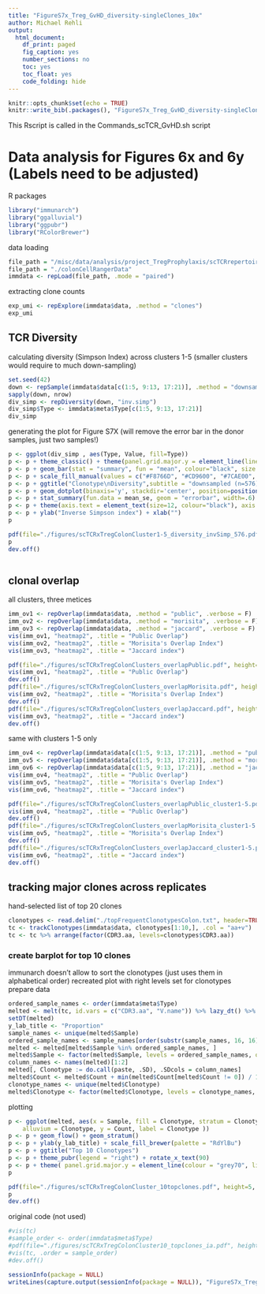 ```yaml
---
title: "FigureS7x_Treg_GvHD_diversity-singleClones_10x"
author: Michael Rehli
output: 
  html_document:
    df_print: paged
    fig_caption: yes
    number_sections: no
    toc: yes
    toc_float: yes
    code_folding: hide
---
```


```r
knitr::opts_chunk$set(echo = TRUE)
knitr::write_bib(.packages(), "FigureS7x_Treg_GvHD_diversity-singleClones_10x.packages.bib")
```

This Rscript is called in the Commands_scTCR_GvHD.sh script

# Data analysis for Figures 6x and 6y (Labels need to be adjusted)


R packages

```r
library("immunarch")
library("ggalluvial")
library("ggpubr")
library("RColorBrewer")
```

data loading

```r
file_path = "/misc/data/analysis/project_TregProphylaxis/scTCRrepertoire/colonCellRangerData"
file_path = "./colonCellRangerData"
immdata <- repLoad(file_path, .mode = "paired")
```

extracting clone counts

```r
exp_umi <- repExplore(immdata$data, .method = "clones")
exp_umi
```

## TCR Diversity

calculating diversity (Simpson Index) across clusters 1-5
(smaller clusters would require to much down-sampling)

```r
set.seed(42)
down <- repSample(immdata$data[c(1:5, 9:13, 17:21)], .method = "downsample")
sapply(down, nrow)
div_simp <- repDiversity(down, "inv.simp")
div_simp$Type <- immdata$meta$Type[c(1:5, 9:13, 17:21)]
div_simp
```

generating the plot for Figure S7X (will remove the error bar in the donor samples, just two samples!)

```r
p <- ggplot(div_simp , aes(Type, Value, fill=Type)) 
p <- p + theme_classic() + theme(panel.grid.major.y = element_line(linetype="dashed", color = "gray")) + theme(legend.position = "none")
p <- p + geom_bar(stat = "summary", fun = "mean", colour="black", size = .5) 
p <- p + scale_fill_manual(values = c("#F8766D", "#CD9600", "#7CAE00", "#00BE67", "#00BFC4"))
p <- p + ggtitle("Clonotype\nDiversity",subtitle = "downsampled (n=576)") + ylim(0,800)
p <- p + geom_dotplot(binaxis='y', stackdir='center', position=position_dodge(1), dotsize=.5, colour="black", binwidth=50) 
p <- p + stat_summary(fun.data = mean_se, geom = "errorbar", width=.6)
p <- p + theme(axis.text = element_text(size=12, colour="black"), axis.text.x = element_text(angle = 90, vjust = 0.5, hjust=1))
p <- p + ylab("Inverse Simpson index") + xlab("")
p
```
```r
pdf(file="./figures/scTCRxTregColonCluster1-5_diversity_invSimp_576.pdf", height=3, width=3)
p
dev.off()
```
```r

```



## clonal overlap

all clusters, three metices

```r
imm_ov1 <- repOverlap(immdata$data, .method = "public", .verbose = F)
imm_ov2 <- repOverlap(immdata$data, .method = "morisita", .verbose = F)
imm_ov3 <- repOverlap(immdata$data, .method = "jaccard", .verbose = F)
vis(imm_ov1, "heatmap2", .title = "Public Overlap")
vis(imm_ov2, "heatmap2", .title = "Morisita's Overlap Index")
vis(imm_ov3, "heatmap2", .title = "Jaccard index")
```

```r
pdf(file="./figures/scTCRxTregColonClusters_overlapPublic.pdf", height=5, width=5.4)
vis(imm_ov1, "heatmap2", .title = "Public Overlap")
dev.off()
pdf(file="./figures/scTCRxTregColonClusters_overlapMorisita.pdf", height=5, width=5.4)
vis(imm_ov2, "heatmap2", .title = "Morisita's Overlap Index")
dev.off()
pdf(file="./figures/scTCRxTregColonClusters_overlapJaccard.pdf", height=5, width=5.4)
vis(imm_ov3, "heatmap2", .title = "Jaccard index")
dev.off()
```

same with clusters 1-5 only

```r
imm_ov4 <- repOverlap(immdata$data[c(1:5, 9:13, 17:21)], .method = "public", .verbose = F)
imm_ov5 <- repOverlap(immdata$data[c(1:5, 9:13, 17:21)], .method = "morisita", .verbose = F)
imm_ov6 <- repOverlap(immdata$data[c(1:5, 9:13, 17:21)], .method = "jaccard", .verbose = F)
vis(imm_ov4, "heatmap2", .title = "Public Overlap")
vis(imm_ov5, "heatmap2", .title = "Morisita's Overlap Index")
vis(imm_ov6, "heatmap2", .title = "Jaccard index")
```
```r
pdf(file="./figures/scTCRxTregColonClusters_overlapPublic_cluster1-5.pdf", height=5, width=5.4)
vis(imm_ov4, "heatmap2", .title = "Public Overlap")
dev.off()
pdf(file="./figures/scTCRxTregColonClusters_overlapMorisita_cluster1-5.pdf", height=5, width=5.4)
vis(imm_ov5, "heatmap2", .title = "Morisita's Overlap Index")
dev.off()
pdf(file="./figures/scTCRxTregColonClusters_overlapJaccard_cluster1-5.pdf", height=5, width=5.4)
vis(imm_ov6, "heatmap2", .title = "Jaccard index")
dev.off()
```




## tracking major clones across replicates

hand-selected list of top 20 clones

```r
clonotypes <- read.delim("./topFrequentClonotypesColon.txt", header=TRUE)
tc <- trackClonotypes(immdata$data, clonotypes[1:10,], .col = "aa+v")
tc <- tc %>% arrange(factor(CDR3.aa, levels=clonotypes$CDR3.aa))
```

### create barplot for top 10 clones 

immunarch doesn't allow to sort the clonotypes (just uses them in alphabetical order)
recreated plot with right levels set for clonotypes
prepare data

```r
ordered_sample_names <- order(immdata$meta$Type)
melted <- melt(tc, id.vars = c("CDR3.aa", "V.name")) %>% lazy_dt() %>% rename(Count = value, Sample = variable) %>% collect()
setDT(melted)
y_lab_title <- "Proportion"
sample_names <- unique(melted$Sample)
ordered_sample_names <- sample_names[order(substr(sample_names, 16, 16))]
melted <- melted[melted$Sample %in% ordered_sample_names, ]
melted$Sample <- factor(melted$Sample, levels = ordered_sample_names, ordered = TRUE)
column_names <- names(melted)[1:2]
melted[, Clonotype := do.call(paste, .SD), .SDcols = column_names]
melted$Count <- melted$Count + min(melted$Count[melted$Count != 0]) / 1000
clonotype_names <- unique(melted$Clonotype)
melted$Clonotype <- factor(melted$Clonotype, levels = clonotype_names, ordered = TRUE)
```
plotting

```r
p <- ggplot(melted, aes(x = Sample, fill = Clonotype, stratum = Clonotype,
    alluvium = Clonotype, y = Count, label = Clonotype ))
p <- p + geom_flow() + geom_stratum()
p <- p + ylab(y_lab_title) + scale_fill_brewer(palette = "RdYlBu")
p <- p + ggtitle("Top 10 Clonotypes")
p <- p + theme_pubr(legend = "right") + rotate_x_text(90)
p <- p + theme( panel.grid.major.y = element_line(colour = "grey70", linetype = "dashed"), panel.grid.major.x = element_blank(), panel.grid.minor.x = element_blank())
p
```

```r
pdf(file="./figures/scTCRxTregColonCluster_10topclones.pdf", height=5, width=10)
p
dev.off()
```


original code (not used)
```r
#vis(tc)
#sample_order <- order(immdata$meta$Type)
#pdf(file="./figures/scTCRxTregColonCluster10_topclones_ia.pdf", height=5, width=10)
#vis(tc, .order = sample_order)
#dev.off()
```



```r
sessionInfo(package = NULL)
writeLines(capture.output(sessionInfo(package = NULL)), "FigureS7x_Treg_GvHD_diversity-singleClones_10x_SessionInfo.txt")
```


